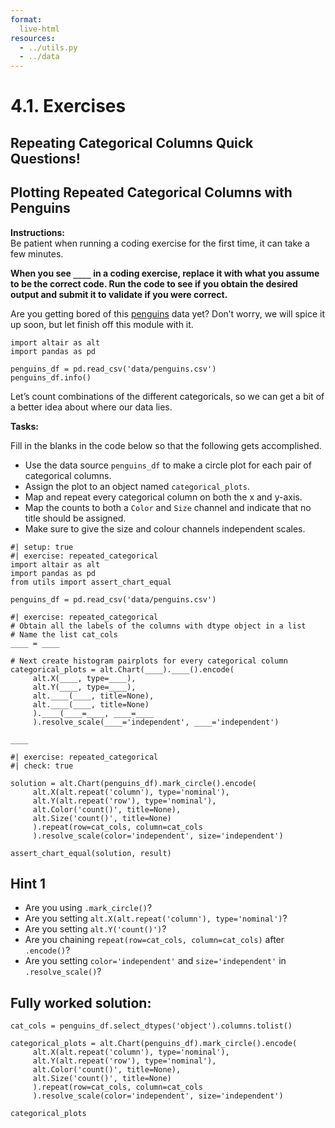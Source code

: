 ```yaml
---
format:
  live-html
resources:
  - ../utils.py
  - ../data
---  
```


<script src='../../src/quiz.js'></script>

# 4.1. Exercises

## Repeating Categorical Columns Quick Questions!

<div id='mcq1'></div> 
<script>
    generateQuiz(
        'mcq1',
        'Question 1: True or False',
        'Repeating charts is the same as facetting them.',
        {
        'True': 'Not quite. We can facet on a categorical dataframe column and repeat a plot mapping many categorical columns making them 2 distinct actions.',
        'False': ''
        },
        'False',
    );
</script>

<div id='mcq2'></div> 
<script>
    generateQuiz(
        'mcq2',
        'Question 2',
        'When we want to repeat categorical column values, what value can we use in the <code>type</code> argument?',
        {
            '<code>qualitative</code>': 'I can understand the confusion since quantitative was used for numeric columns but that is because Altair recognizes them with a tag of Q for quantitative.',
            '<code>object</code>': 'This is a pandas dtype and not a recognizable Altair type.',
            '<code>nominal</code>': '',
            '<code>categorical</code>': 'Altair doesn’t recognize this as a type.'
        },
        '<code>nominal</code>'
    );
</script>

## Plotting Repeated Categorical Columns with Penguins

**Instructions:**    
Be patient when running a coding exercise for the first time, it can take a few minutes. 

**When you see `____` in a coding exercise, replace it with what you assume to be the correct code. Run the code to see if you obtain the desired output
and submit it to validate if you were correct.**


Are you getting bored of this [penguins](https://www.kaggle.com/parulpandey/palmer-archipelago-antarctica-penguin-data) data yet? Don't worry, we will spice it up soon, but let finish off this module with it. 

```pyodide
import altair as alt
import pandas as pd

penguins_df = pd.read_csv('data/penguins.csv')
penguins_df.info()
```


Let's count combinations of the different categoricals, so we can get a bit of a better idea about where our data lies. 

**Tasks:**

Fill in the blanks in the code below so that the following gets accomplished.

- Use the data source `penguins_df` to make a circle plot for each pair of categorical columns.
- Assign the plot to an object named `categorical_plots`. 
- Map and repeat every categorical column on both the x and y-axis.
- Map the counts to both a `Color` and `Size` channel and indicate that no title should be assigned.
- Make sure to give the size and colour channels independent scales. 


```pyodide
#| setup: true
#| exercise: repeated_categorical
import altair as alt
import pandas as pd
from utils import assert_chart_equal

penguins_df = pd.read_csv('data/penguins.csv')
```

```pyodide
#| exercise: repeated_categorical
# Obtain all the labels of the columns with dtype object in a list
# Name the list cat_cols
____ = ____

# Next create histogram pairplots for every categorical column
categorical_plots = alt.Chart(____).____().encode(
     alt.X(____, type=____),
     alt.Y(____, type=____),
     alt.____(____, title=None),
     alt.____(____, title=None)
     ).____(____=____, ____=____
     ).resolve_scale(____='independent', ____='independent')
    
____
```

```pyodide
#| exercise: repeated_categorical
#| check: true

solution = alt.Chart(penguins_df).mark_circle().encode(
     alt.X(alt.repeat('column'), type='nominal'),
     alt.Y(alt.repeat('row'), type='nominal'),
     alt.Color('count()', title=None),
     alt.Size('count()', title=None)
     ).repeat(row=cat_cols, column=cat_cols
     ).resolve_scale(color='independent', size='independent')

assert_chart_equal(solution, result)
```

:::: { .hint exercise="repeated_categorical"}
::: { .callout-note collapse="false"}

## Hint 1

- Are you using `.mark_circle()`?
- Are you setting `alt.X(alt.repeat('column'), type='nominal')`?
- Are you setting `alt.Y('count()')`?
- Are you chaining `repeat(row=cat_cols, column=cat_cols)` after `.encode()`?
- Are you setting `color='independent'` and `size='independent'` in `.resolve_scale()`?

:::
::::

:::: { .solution exercise="repeated_categorical"}
::: { .callout-tip collapse="false"}

## Fully worked solution:

```pyodide
cat_cols = penguins_df.select_dtypes('object').columns.tolist()

categorical_plots = alt.Chart(penguins_df).mark_circle().encode(
     alt.X(alt.repeat('column'), type='nominal'),
     alt.Y(alt.repeat('row'), type='nominal'),
     alt.Color('count()', title=None),
     alt.Size('count()', title=None)
     ).repeat(row=cat_cols, column=cat_cols
     ).resolve_scale(color='independent', size='independent')
    
categorical_plots
```

:::
::::

<div id='mcq3'></div> 
<script>
    generateQuiz(
        'mcq3',
        'Question 1',
        'Are there approximately the same number of female and male penguins for each penguin species?',
        {
        'Yes': 'If you look at the circle size and colours of each species in the sex vs species plot (top right), they are approximately equal.',
        'No': 'Are you comparing the circle size and colours of each species in the sex vs species plot (top right)?'
        },
        'Yes',
    );
</script>

<div id='mcq4'></div> 
<script>
    generateQuiz(
        'mcq4',
        'Question 2',
        'What species of penguins and from what island are most prominent in our data?',
        {
            'The Adelie species on Biscoe island are most prominent penguin in the data.': 'Although the Adelie species are present on Biscoe island, they are not the most occurring in our data.',
            'The Gentoo species on Biscoe island are most prominent penguin in the data.': '',
            'The Chinstrap species on Dream island are most prominent penguin in the data.': 'This is the second most occurring penguin in the data but not the first.',
            'The Gentoo species on Dream island are most prominent penguin in the data.': 'There are no records of Gentoo penguins on Dream island in the data.'
        },
        'The Gentoo species on Biscoe island are most prominent penguin in the data.'
    );
</script>
